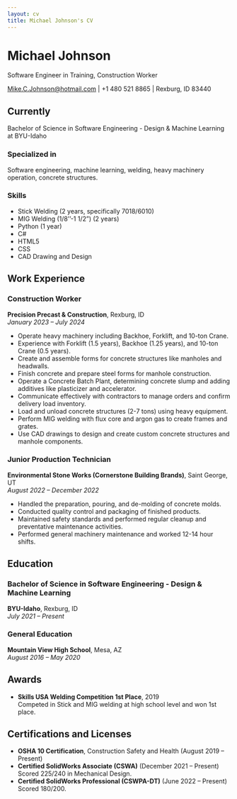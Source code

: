 ```yaml
---
layout: cv
title: Michael Johnson's CV
---
```


# Michael Johnson
Software Engineer in Training, Construction Worker

<div id="webaddress">
<a href="mailto:Mike.C.Johnson@hotmail.com">Mike.C.Johnson@hotmail.com</a> | +1 480 521 8865 | Rexburg, ID 83440
</div>

## Currently
Bachelor of Science in Software Engineering - Design & Machine Learning at BYU-Idaho

### Specialized in
Software engineering, machine learning, welding, heavy machinery operation, concrete structures.

### Skills
- Stick Welding (2 years, specifically 7018/6010)
- MIG Welding (1/8''-1 1/2") (2 years)
- Python (1 year)
- C#
- HTML5
- CSS
- CAD Drawing and Design

## Work Experience

### Construction Worker  
__Precision Precast & Construction__, Rexburg, ID  
_January 2023 – July 2024_

- Operate heavy machinery including Backhoe, Forklift, and 10-ton Crane.
- Experience with Forklift (1.5 years), Backhoe (1.25 years), and 10-ton Crane (0.5 years).
- Create and assemble forms for concrete structures like manholes and headwalls.
- Finish concrete and prepare steel forms for manhole construction.
- Operate a Concrete Batch Plant, determining concrete slump and adding additives like plasticizer and accelerator.
- Communicate effectively with contractors to manage orders and confirm delivery load inventory.
- Load and unload concrete structures (2-7 tons) using heavy equipment.
- Perform MIG welding with flux core and argon gas to create frames and grates.
- Use CAD drawings to design and create custom concrete structures and manhole components.

### Junior Production Technician  
__Environmental Stone Works (Cornerstone Building Brands)__, Saint George, UT  
_August 2022 – December 2022_

- Handled the preparation, pouring, and de-molding of concrete molds.
- Conducted quality control and packaging of finished products.
- Maintained safety standards and performed regular cleanup and preventative maintenance activities.
- Performed general machinery maintenance and worked 12-14 hour shifts.

## Education

### Bachelor of Science in Software Engineering - Design & Machine Learning  
__BYU-Idaho__, Rexburg, ID  
_July 2021 – Present_

### General Education  
__Mountain View High School__, Mesa, AZ  
_August 2016 – May 2020_

## Awards

- __Skills USA Welding Competition 1st Place__, 2019  
  Competed in Stick and MIG welding at high school level and won 1st place.

## Certifications and Licenses

- __OSHA 10 Certification__, Construction Safety and Health (August 2019 – Present)
- __Certified SolidWorks Associate (CSWA)__ (December 2021 – Present)  
  Scored 225/240 in Mechanical Design.
- __Certified SolidWorks Professional (CSWPA-DT)__ (June 2022 – Present)  
  Scored 180/200.

